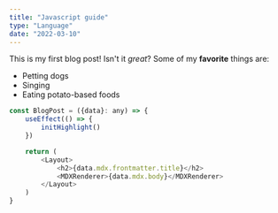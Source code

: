 ```yaml
---
title: "Javascript guide"
type: "Language"
date: "2022-03-10"
---
```

This is my first blog post! Isn't it *great*?
Some of my **favorite** things are:
* Petting dogs
* Singing
* Eating potato-based foods

```js
const BlogPost = ({data}: any) => {
    useEffect(() => {
        initHighlight()
    })

    return (
        <Layout>
            <h2>{data.mdx.frontmatter.title}</h2>
            <MDXRenderer>{data.mdx.body}</MDXRenderer>
        </Layout>
    )
}
```
